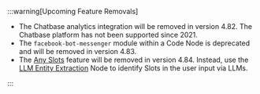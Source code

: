 

:::warning[Upcoming Feature Removals]

  - The Chatbase analytics integration will be removed in version 4.82. The Chatbase platform has not been supported since 2021.
  - The `facebook-bot-messenger` module within a Code Node is deprecated and will be removed in version 4.83.
  - The [Any Slots](https://docs.cognigy.com/ai/empower/nlu/slots-and-lexicons/any-slots/) feature will be removed in version 4.84. Instead, use the [LLM Entity Extraction](https://docs.cognigy.com/ai/nodes/other-nodes/llm-entity-extract/) Node to identify Slots in the user input via LLMs.

:::

